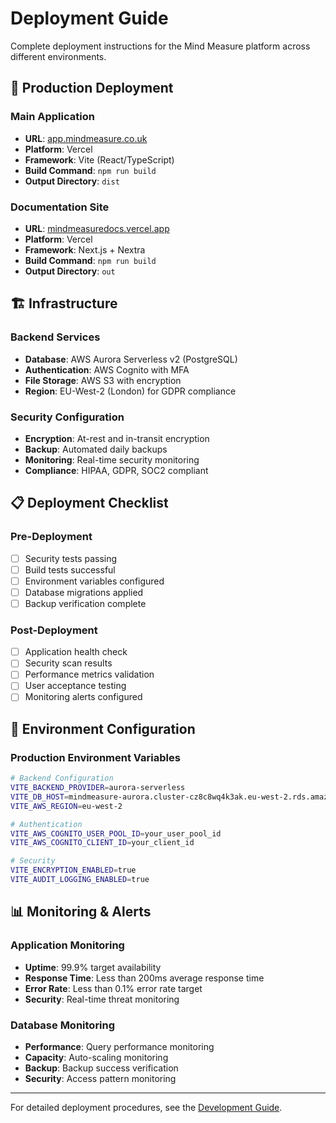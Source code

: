 # Deployment Guide

Complete deployment instructions for the Mind Measure platform across different environments.

## 🚀 Production Deployment

### Main Application
- **URL**: [app.mindmeasure.co.uk](https://app.mindmeasure.co.uk)
- **Platform**: Vercel
- **Framework**: Vite (React/TypeScript)
- **Build Command**: `npm run build`
- **Output Directory**: `dist`

### Documentation Site
- **URL**: [mindmeasuredocs.vercel.app](https://mindmeasuredocs.vercel.app)
- **Platform**: Vercel
- **Framework**: Next.js + Nextra
- **Build Command**: `npm run build`
- **Output Directory**: `out`

## 🏗️ Infrastructure

### Backend Services
- **Database**: AWS Aurora Serverless v2 (PostgreSQL)
- **Authentication**: AWS Cognito with MFA
- **File Storage**: AWS S3 with encryption
- **Region**: EU-West-2 (London) for GDPR compliance

### Security Configuration
- **Encryption**: At-rest and in-transit encryption
- **Backup**: Automated daily backups
- **Monitoring**: Real-time security monitoring
- **Compliance**: HIPAA, GDPR, SOC2 compliant

## 📋 Deployment Checklist

### Pre-Deployment
- [ ] Security tests passing
- [ ] Build tests successful
- [ ] Environment variables configured
- [ ] Database migrations applied
- [ ] Backup verification complete

### Post-Deployment
- [ ] Application health check
- [ ] Security scan results
- [ ] Performance metrics validation
- [ ] User acceptance testing
- [ ] Monitoring alerts configured

## 🔧 Environment Configuration

### Production Environment Variables
```bash
# Backend Configuration
VITE_BACKEND_PROVIDER=aurora-serverless
VITE_DB_HOST=mindmeasure-aurora.cluster-cz8c8wq4k3ak.eu-west-2.rds.amazonaws.com
VITE_AWS_REGION=eu-west-2

# Authentication
VITE_AWS_COGNITO_USER_POOL_ID=your_user_pool_id
VITE_AWS_COGNITO_CLIENT_ID=your_client_id

# Security
VITE_ENCRYPTION_ENABLED=true
VITE_AUDIT_LOGGING_ENABLED=true
```

## 📊 Monitoring & Alerts

### Application Monitoring
- **Uptime**: 99.9% target availability
- **Response Time**: Less than 200ms average response time
- **Error Rate**: Less than 0.1% error rate target
- **Security**: Real-time threat monitoring

### Database Monitoring
- **Performance**: Query performance monitoring
- **Capacity**: Auto-scaling monitoring
- **Backup**: Backup success verification
- **Security**: Access pattern monitoring

---

For detailed deployment procedures, see the [Development Guide](/development).
